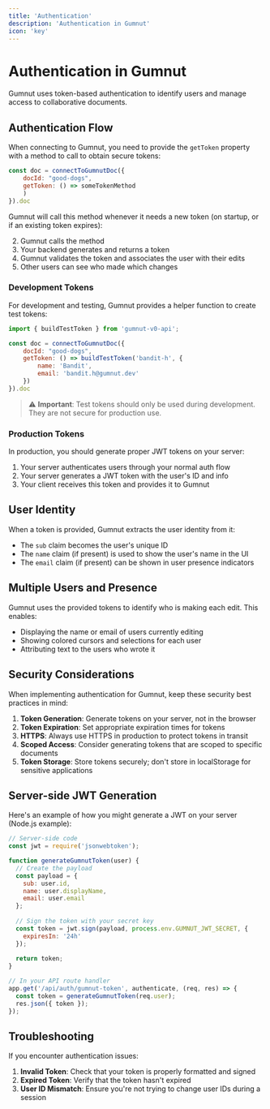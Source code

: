 ```yaml
---
title: 'Authentication'
description: 'Authentication in Gumnut'
icon: 'key'
---
```


# Authentication in Gumnut

Gumnut uses token-based authentication to identify users and manage access to collaborative documents.

## Authentication Flow

When connecting to Gumnut, you need to provide the `getToken` property with a method to call to obtain secure tokens: 

```javascript
const doc = connectToGumnutDoc({
    docId: "good-dogs",
    getToken: () => someTokenMethod
    )
}).doc
```

Gumnut will call this method whenever it needs a new token (on startup, or if an existing token expires):

2. Gumnut calls the method
3. Your backend generates and returns a token
5. Gumnut validates the token and associates the user with their edits
6. Other users can see who made which changes

### Development Tokens

For development and testing, Gumnut provides a helper function to create test tokens:

```javascript
import { buildTestToken } from 'gumnut-v0-api';

const doc = connectToGumnutDoc({
    docId: "good-dogs",
    getToken: () => buildTestToken('bandit-h', {
        name: 'Bandit',
        email: 'bandit.h@gumnut.dev'
    })
}).doc
```

> ⚠️ **Important**: Test tokens should only be used during development. They are not secure for production use.

### Production Tokens

In production, you should generate proper JWT tokens on your server:

1. Your server authenticates users through your normal auth flow
2. Your server generates a JWT token with the user's ID and info
3. Your client receives this token and provides it to Gumnut


## User Identity

When a token is provided, Gumnut extracts the user identity from it:

- The `sub` claim becomes the user's unique ID
- The `name` claim (if present) is used to show the user's name in the UI
- The `email` claim (if present) can be shown in user presence indicators

## Multiple Users and Presence

Gumnut uses the provided tokens to identify who is making each edit. This enables:

- Displaying the name or email of users currently editing
- Showing colored cursors and selections for each user
- Attributing text to the users who wrote it

## Security Considerations

When implementing authentication for Gumnut, keep these security best practices in mind:

1. **Token Generation**: Generate tokens on your server, not in the browser
2. **Token Expiration**: Set appropriate expiration times for tokens
3. **HTTPS**: Always use HTTPS in production to protect tokens in transit
4. **Scoped Access**: Consider generating tokens that are scoped to specific documents
5. **Token Storage**: Store tokens securely; don't store in localStorage for sensitive applications

## Server-side JWT Generation

Here's an example of how you might generate a JWT on your server (Node.js example):

```javascript
// Server-side code
const jwt = require('jsonwebtoken');

function generateGumnutToken(user) {
  // Create the payload
  const payload = {
    sub: user.id,
    name: user.displayName,
    email: user.email
  };
  
  // Sign the token with your secret key
  const token = jwt.sign(payload, process.env.GUMNUT_JWT_SECRET, {
    expiresIn: '24h'
  });
  
  return token;
}

// In your API route handler
app.get('/api/auth/gumnut-token', authenticate, (req, res) => {
  const token = generateGumnutToken(req.user);
  res.json({ token });
});
```

## Troubleshooting

If you encounter authentication issues:

1. **Invalid Token**: Check that your token is properly formatted and signed
2. **Expired Token**: Verify that the token hasn't expired
3. **User ID Mismatch**: Ensure you're not trying to change user IDs during a session